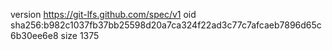 version https://git-lfs.github.com/spec/v1
oid sha256:b982c1037fb37bb25598d20a7ca324f22ad3c77c7afcaeb7896d65c6b30ee6e8
size 1375
